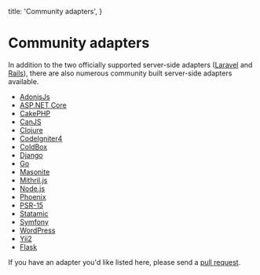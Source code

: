 
  title: 'Community adapters',
}

# Community adapters

In addition to the two officially supported server-side adapters ([Laravel](https://github.com/inertiajs/inertia-laravel) and [Rails](https://github.com/inertiajs/inertia-rails)), there are also numerous community built server-side adapters available.

- [AdonisJs](https://github.com/eidellev/inertiajs-adonisjs)
- [ASP.NET Core](https://github.com/Nothing-Works/inertia-aspnetcore)
- [CakePHP](https://github.com/ishanvyas22/cakephp-inertiajs)
- [CanJS](https://github.com/cherifGsoul/inertia-can)
- [Clojure](https://github.com/prestancedesign/inertia-clojure)
- [CodeIgniter4](https://github.com/amiranagram/inertia-codeigniter-4)
- [ColdBox](https://github.com/elpete/cbInertia)
- [Django](https://pypi.org/project/inertia-django/)
- [Go](https://github.com/petaki/inertia-go)
- [Masonite](https://github.com/girardinsamuel/masonite-inertia/)
- [Mithril.js](https://github.com/tbreuss/inertia-mithril)
- [Node.js](https://github.com/jordankaerim/inertia-node)
- [Phoenix](https://github.com/devato/inertia_phoenix)
- [PSR-15](https://github.com/cherifGsoul/inertia-psr15)
- [Statamic](https://github.com/hotmeteor/inertia-statamic)
- [Symfony](https://github.com/rompetomp/inertia-bundle)
- [WordPress](https://github.com/boxybird/inertia-wordpress)
- [Yii2](https://github.com/tbreuss/yii2-inertia)
- [Flask](https://github.com/j0ack/flask-inertia)

If you have an adapter you'd like listed here, please send a [pull request](https://github.com/inertiajs/inertiajs.com/edit/master/pages/community-adapters.mdx).
